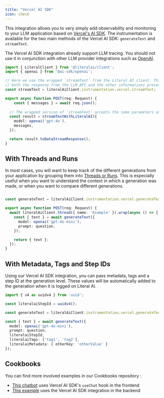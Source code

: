 ```yaml
---
title: "Vercel AI SDK"
icon: check
---
```


This integration allows you to very simply add observability and monitoring to your LLM application based on [Vercel's AI SDK](https://sdk.vercel.ai/docs/introduction). The instrumentation is available for the two main methods of the Vercel AI SDK: `generateText` and `streamText`.

<Tip>The Vercel AI SDK integration already support LLM tracing. You should not use it in conjunction with other LLM provider integrations such as [OpenAI](/integrations/openai).</Tip>

```typescript
import { LiteralClient } from '@literalai/client';
import { openai } from '@ai-sdk/openai';

// Here we use the wrapped `streamText` from the Literal AI client. This will allow us to automatically capture
// both the response from the LLM API and the other informations present in the response (latency, token counts, etc...).
const streamText = literalAiClient.instrumentation.vercel.streamText;

export async function POST(req: Request) {
    const { messages } = await req.json();
  
  // The wrapped version of `streamText` accepts the same parameters as the original function.
  const result = streamTextWithLiteralAI({
    model: openai('gpt-4o'),
    messages,
  });

  return result.toDataStreamResponse();
}
```

## With Threads and Runs

In most cases, you will want to keep track of the different generations from your application by grouping them into [Threads or Runs](/guides/logs). This is especially useful when you want to understand the context in which a generation was made, or when you want to compare different generations.

```typescript TypeScript

const generateText = literalAiClient.instrumentation.vercel.generateText;

export async function POST(req: Request) {
  await literalAiClient.thread({ name: 'Example' }).wrap(async () => {
    const { text } = await generateText({
      model: openai('gpt-4o-mini'),
      prompt: question,
    });

    return { text };
  });
}
```

## With Metadata, Tags and Step IDs

Using our Vercel AI SDK integration, you can pass metadata, tags and a step ID at the generation level.
These values will be automatically added to the generation when it is logged on Literal AI.

```typescript
import { v4 as uuidv4 } from 'uuid';

const literalaiStepId = uuidv4();

const generateText = literalAiClient.instrumentation.vercel.generateText;

const { text } = await generateText({
  model: openai('gpt-4o-mini'),
  prompt: question,
  literalaiStepId,
  literalaiTags: ['tag1', 'tag2'],
  literalaiMetadata: { otherKey: 'otherValue' }
});
```

## Cookbooks

You can find more involved examples in our Cookbooks repository :

* [This chatbot](https://github.com/Chainlit/literalai-cookbooks/blob/main/typescript/nextjs-openai) uses Vercel AI SDK's `useChat` hook in the frontend
* [This example](https://github.com/Chainlit/literalai-cookbooks/blob/main/typescript/vercel-ai-sdk) uses the Vercel AI SDK integration in the backend
